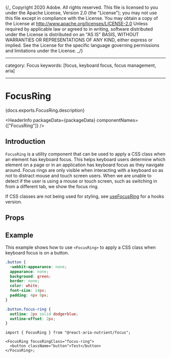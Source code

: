 {/_ Copyright 2020 Adobe. All rights reserved.
This file is licensed to you under the Apache License, Version 2.0 (the "License");
you may not use this file except in compliance with the License. You may obtain a copy
of the License at http://www.apache.org/licenses/LICENSE-2.0
Unless required by applicable law or agreed to in writing, software distributed under
the License is distributed on an "AS IS" BASIS, WITHOUT WARRANTIES OR REPRESENTATIONS
OF ANY KIND, either express or implied. See the License for the specific language
governing permissions and limitations under the License. _/}



---

category: Focus
keywords: [focus, keyboard focus, focus management, aria]

---

# FocusRing

<PageDescription>{docs.exports.FocusRing.description}</PageDescription>

<HeaderInfo packageData={packageData} componentNames={["FocusRing"]} />

## Introduction

`FocusRing` is a utility component that can be used to apply a CSS class when an element has keyboard focus.
This helps keyboard users determine which element on a page or in an application has keyboard focus as they
navigate around. Focus rings are only visible when interacting with a keyboard so as not to distract mouse
and touch screen users. When we are unable to detect if the user is using a mouse or touch screen, such as
switching in from a different tab, we show the focus ring.

If CSS classes are not being used for styling, see [useFocusRing](useFocusRing.html) for a hooks version.

## Props

<PropTable links={docs.links} component={docs.exports.FocusRing} />

## Example

This example shows how to use `<FocusRing>` to apply a CSS class when keyboard focus is on a button.

```css
.button {
  -webkit-appearance: none;
  appearance: none;
  background: green;
  border: none;
  color: white;
  font-size: 14px;
  padding: 4px 8px;
}

.button.focus-ring {
  outline: 2px solid dodgerblue;
  outline-offset: 2px;
}
```

```tsx example
import { FocusRing } from "@react-aria-nutrient/focus";

<FocusRing focusRingClass="focus-ring">
  <button className="button">Test</button>
</FocusRing>;
```

